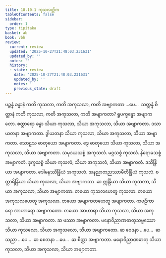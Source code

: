 ```yaml
---
title: 18.10.1 ကုသလတ္တိက
tableOfContents: false
sidebar:
  order: 1
type: tipitaka
basket: ab
book: vbh
review:
  current: review
  updated: '2025-10-27T21:48:03.231631'
  updated_by: ''
  notes: ''
  history:
  - state: review
    date: '2025-10-27T21:48:03.231631'
    updated_by: ''
    notes: ''
    previous_state: draft
---
```



<ReviewStatus review={frontmatter.review} showDetails={true} />

<HypothesisAnnotation frontmatter={frontmatter} />

<DynamicBreadcrumb />

<Division number="1038" book="vbh" e="ch" v="30" p="445">

<Paragraph number="3214" book="vbh">
ပဉ္စန္နံ ခန္ဓာနံ ကတိ ကုသလာ, ကတိ အကုသလာ, ကတိ အဗျာကတာ …ပေ…  သတ္တန္နံ စိတ္တာနံ ကတိ ကုသလာ, ကတိ အကုသလာ, ကတိ အဗျာကတာ?
</Paragraph>

<Paragraph number="3215" book="vbh">
ရူပက္ခန္ဓော အဗျာကတော. စတ္တာရော ခန္ဓာ သိယာ ကုသလာ, သိယာ အကုသလာ, သိယာ အဗျာကတာ. ဒသာယတနာ အဗျာကတာ. ဒွါယတနာ သိယာ ကုသလာ, သိယာ အကုသလာ, သိယာ အဗျာကတာ. သောဠသ ဓာတုယော အဗျာကတာ. ဒွေ ဓာတုယော သိယာ ကုသလာ, သိယာ အကုသလာ, သိယာ အဗျာကတာ. သမုဒယသစ္စံ အကုသလံ. မဂ္ဂသစ္စံ ကုသလံ. နိရောဓသစ္စံ အဗျာကတံ. ဒုက္ခသစ္စံ သိယာ ကုသလံ, သိယာ အကုသလံ, သိယာ အဗျာကတံ.
</Paragraph>

<Paragraph number="3216" book="vbh">
ဒသိန္ဒြိယာ အဗျာကတာ. ဒေါမနဿိန္ဒြိယံ အကုသလံ. အနညာတညဿာမီတိန္ဒြိယံ ကုသလံ. စတ္တာရိန္ဒြိယာ သိယာ ကုသလာ, သိယာ အဗျာကတာ. ဆ ဣန္ဒြိယာ သိယာ ကုသလာ, သိယာ အကုသလာ, သိယာ အဗျာကတာ.
</Paragraph>

<Paragraph number="3217" book="vbh">
တယော ကုသလဟေတူ ကုသလာ. တယော အကုသလဟေတူ အကုသလာ. တယော အဗျာကတဟေတူ အဗျာကတာ. ကဗဠီကာရော အာဟာရော အဗျာကတော. တယော အာဟာရာ သိယာ ကုသလာ, သိယာ အကုသလာ, သိယာ အဗျာကတာ. ဆ ဖဿာ အဗျာကတာ. မနောဝိညာဏဓာတုသမ္ဖဿော သိယာ ကုသလော, သိယာ အကုသလော, သိယာ အဗျာကတော. ဆ ဝေဒနာ …ပေ…  ဆ သညာ …ပေ…  ဆ စေတနာ …ပေ…  ဆ စိတ္တာ အဗျာကတာ. မနောဝိညာဏဓာတု သိယာ ကုသလာ, သိယာ အကုသလာ, သိယာ အဗျာကတာ.
</Paragraph>
</Division>